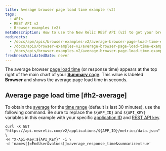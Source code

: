 ```yaml
---
title: Average browser page load time example (v2)
tags:
  - APIs
  - REST API v2
  - Browser examples (v2)
metaDescription: How to use the New Relic REST API (v2) to get your browser average page load time.
redirects:
  - /docs/apm/apis/browser-examples-v2/average-browser-page-load-time-example-api-v2
  - /docs/apis/browser-examples-v2/average-browser-page-load-time-example-api-v2
  - /docs/apis/browser-examples-v2/average-browser-page-load-time-example-v2
freshnessValidatedDate: never
---
```


The average browser [page load time](/docs/browser/new-relic-browser/page-load-timing-resources/page-load-timing-process) (or response time) appears at the top right of the main chart of your [<DoNotTranslate>**Summary**</DoNotTranslate> page](/docs/browser/new-relic-browser/getting-started/browser-overview-website-performance-glance#viewing). This value is labeled <DoNotTranslate>**Browser**</DoNotTranslate> and shows the average page load time in seconds.

## Average page load time [#h2-average]

To obtain the [average](/docs/apm/apis/requirements/calculating-average-metric-values-summarize) for the [time range](/docs/apm/apis/requirements/specifying-time-range-api-v2) (default is last 30 minutes), use the following command. Be sure to replace the `${APP_ID}` and `${API_KEY}` variables in this example with your specific [application ID](/docs/apm/apis/requirements/identification-code) and [REST API key](/docs/apis/rest-api-v2/requirements/rest-api-key#viewing).

```
curl -X GET "https://api.newrelic.com/v2/applications/${APP_ID}/metrics/data.json" \ 
-H "X-Api-Key:${API_KEY}" -i \ 
-d 'names[]=EndUser&values[]=average_response_time&summarize=true'
```
